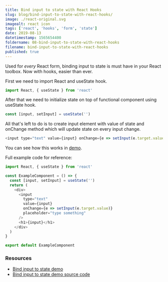 ```yaml
---
title: Bind input to state with React Hooks
slug: blog/bind-input-to-state-with-react-hooks/
image: ./react-original.svg
imagealt: react icon
tags: ['react', 'hooks', 'form', 'state']
date: 2019-08-13
datetimestamp: 1565654400
foldername: 08-bind-input-to-state-with-react-hooks
filename: bind-input-to-state-with-react-hooks
published: true
---
```


Used for _every_ React form, binding input to state is must have in your React toolbox. Now with hooks, easier than ever.

First we need to import React and useState hook.

```js
import React, { useState } from 'react'
```

After that we need to initialize state on top of functional component using useState hook.

```js
const [input, setInput] = useState('')
```

All that's left to do is to create input element with value of state and onChange method which will update state on every input change.

```js
<input type="text" value={input} onChange={e => setInput(e.target.value)} />
```

You can see how this works in [demo](https://bind-input-to-state.netlify.com/).

Full example code for reference:

```js
import React, { useState } from 'react'

const ExampleComponent = () => {
  const [input, setInput] = useState('')
  return (
    <div>
      <input
        type="text"
        value={input}
        onChange={e => setInput(e.target.value)}
        placeholder="type something"
      />
      <h1>{input}</h1>
    </div>
  )
}

export default ExampleComponent
```

### Resources

- [Bind input to state demo](https://bind-input-to-state.netlify.com/)
- [Bind input to state demo source code](https://github.com/bartol/bind-input-to-state-hooks)

